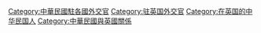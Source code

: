 [[Category:中華民國駐各國外交官|Category:中華民國駐各國外交官]]
[[Category:驻英国外交官|Category:驻英国外交官]]
[[Category:在英国的中华民国人|Category:在英国的中华民国人]]
[[Category:中華民國與英國關係|Category:中華民國與英國關係]]